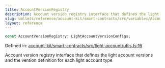 ```yaml
---
title: AccountVersionRegistry
description: Account version registry interface that defines the light account versions and the version definition for each light account type
slug: wallets/reference/account-kit/smart-contracts/src/variables/AccountVersionRegistry
layout: reference
---
```


```ts
const AccountVersionRegistry: LightAccountVersionConfigs;
```

Defined in: [account-kit/smart-contracts/src/light-account/utils.ts:16](https://github.com/alchemyplatform/aa-sdk/blob/e3c1a23e6e03f44bf2db3afddb97a91b175cba58/account-kit/smart-contracts/src/light-account/utils.ts#L16)

Account version registry interface that defines the light account versions
and the version definition for each light account type
